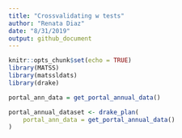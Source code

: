 ```yaml
---
title: "Crossvalidating w tests"
author: "Renata Diaz"
date: "8/31/2019"
output: github_document
---
```


```r
knitr::opts_chunk$set(echo = TRUE)
library(MATSS)
library(matssldats)
library(drake)
```

```r
portal_ann_data = get_portal_annual_data()
```

```r
portal_annual_dataset <- drake_plan(
    portal_ann_data = get_portal_annual_data()
)
```

```r

```
